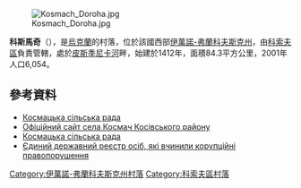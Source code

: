 [[Image:Kosmach_Doroha.jpg|right]]

{{coord|48|20|1|N|24|49|8|E|scale:30000|display=title}}

'''科斯馬奇'''（{{lang-uk|Космач}}），是[[烏克蘭|烏克蘭]]的村落，位於該國西部[[伊萬諾-弗蘭科夫斯克州|伊萬諾-弗蘭科夫斯克州]]，由[[科索夫區|科索夫區]]負責管轄，處於[[皮斯季尼卡河|皮斯季尼卡河]]畔，始建於1412年，面積84.3平方公里，2001年人口6,054。

==參考資料==
*[https://web.archive.org/web/20160224084523/http://kosmach.kosiv.net/ Космацька сільська рада]
* [https://web.archive.org/web/20160224084523/http://kosmach.kosiv.net/ Офіційний сайт села Космач Косівського району]
* [http://www.facebook.com/pages/%D0%9A%D0%BE%D1%81%D0%BC%D0%B0%D1%86%D1%8C%D0%BA%D0%B0-%D1%81%D1%96%D0%BB%D1%8C%D1%81%D1%8C%D0%BA%D0%B0-%D1%80%D0%B0%D0%B4%D0%B0/193533847362264?fref=ts Космацька сільська рада]
* [http://corrupt.informjust.ua/main/result Єдиний державний реєстр осіб, які вчинили корупційні правопорушення]

{{DEFAULTSORT:Космач}}
[[Category:伊萬諾-弗蘭科夫斯克州村落|Category:伊萬諾-弗蘭科夫斯克州村落]]
[[Category:科索夫區村落|Category:科索夫區村落]]


{{IvanoFrankivsk-geo-stub}}